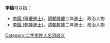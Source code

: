 '''李鎬'''可以指：
* [[李鎬_(隆慶進士)|李鎬 (隆慶進士)]]，[[明朝|明朝]][[隆庆_(明朝)|隆慶]]二年[[進士|進士]]、政治人物
* [[李鎬_(乾隆進士)|李鎬 (乾隆進士)]]，[[清朝|清朝]][[乾隆|乾隆]]二年進士、政治人物
{{disambig}}

[[Category:二字李姓人名消歧义|Category:二字李姓人名消歧义]]